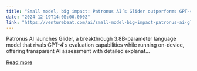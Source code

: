 ```yaml
---
title: "Small model, big impact: Patronus AI’s Glider outperforms GPT-4 in key AI evaluation tasks"
date: "2024-12-19T14:00:00.000Z"
link: "https://venturebeat.com/ai/small-model-big-impact-patronus-ai-glider-outperforms-gpt-4-in-key-ai-benchmarks/"
---
```


Patronus AI launches Glider, a breakthrough 3.8B-parameter language model that rivals GPT-4's evaluation capabilities while running on-device, offering transparent AI assessment with detailed explanat...

[Read more](https://venturebeat.com/ai/small-model-big-impact-patronus-ai-glider-outperforms-gpt-4-in-key-ai-benchmarks/)
